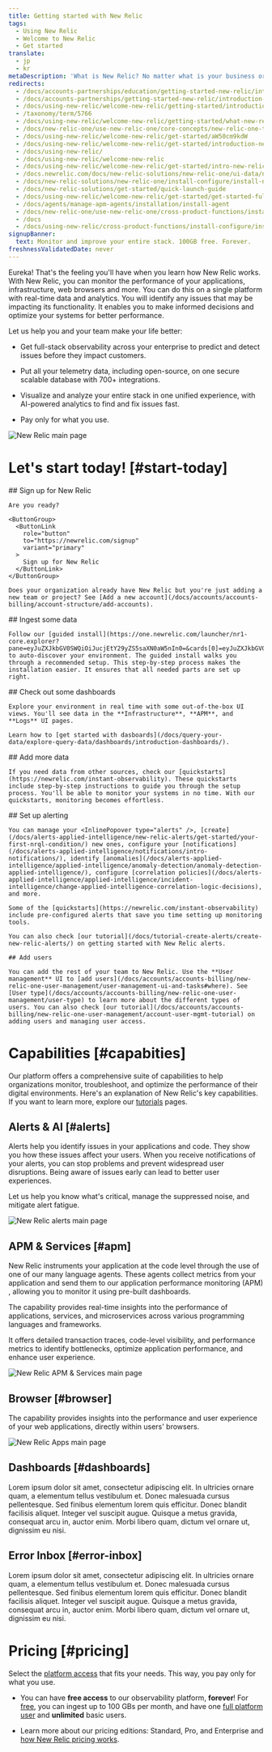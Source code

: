 ```yaml
---
title: Getting started with New Relic
tags:
  - Using New Relic
  - Welcome to New Relic
  - Get started
translate:
  - jp
  - kr
metaDescription: 'What is New Relic? No matter what is your business or role, learn how to make the most of our suite of digital intelligence products.'
redirects:
  - /docs/accounts-partnerships/education/getting-started-new-relic/introduction-new-relic
  - /docs/accounts-partnerships/getting-started-new-relic/introduction-new-relic
  - /docs/using-new-relic/welcome-new-relic/getting-started/introduction-new-relic
  - /taxonomy/term/5766
  - /docs/using-new-relic/welcome-new-relic/getting-started/what-new-relic-can-do-you
  - /docs/new-relic-one/use-new-relic-one/core-concepts/new-relic-one-transition-guide-july-2020
  - /docs/using-new-relic/welcome-new-relic/get-started/aW50cm9kdW
  - /docs/using-new-relic/welcome-new-relic/get-started/introduction-new-relic
  - /docs/using-new-relic/
  - /docs/using-new-relic/welcome-new-relic
  - /docs/using-new-relic/welcome-new-relic/get-started/intro-new-relic
  - /docs.newrelic.com/docs/new-relic-solutions/new-relic-one/ui-data/new-relic-feature-end-life-announcements-july-2020
  - /docs/new-relic-solutions/new-relic-one/install-configure/install-new-relic
  - /docs/new-relic-solutions/get-started/quick-launch-guide
  - /docs/using-new-relic/welcome-new-relic/get-started/get-started-full-stack-observability
  - /docs/agents/manage-apm-agents/installation/install-agent
  - /docs/new-relic-one/use-new-relic-one/cross-product-functions/install-configure/install-new-relic
  - /docs
  - /docs/using-new-relic/cross-product-functions/install-configure/install-new-relic
signupBanner:
  text: Monitor and improve your entire stack. 100GB free. Forever.
freshnessValidatedDate: never
---
```









Eureka! That's the feeling you'll have when you learn how New Relic works. 
With New Relic, you can monitor the performance of your applications, infrastructure, web browsers and more. You can do this on a single platform with real-time data and analytics. You will identify any issues that may be impacting its functionality. It enables you to make informed decisions and optimize your systems for better performance.

Let us help you and your team make your life better:

  * Get full-stack observability across your enterprise to predict and detect issues before they impact customers.

  * Put all your telemetry data, including open-source, on one secure scalable database with 700+ integrations.

  * Visualize and analyze your entire stack in one unified experience, with AI-powered analytics to find and fix issues fast.

  * Pay only for what you use.

<img
  title="New Relic main page"
  alt="New Relic main page"
  src={NROneMain}
/>



# Let's start today! [#start-today]

<Steps>
  <Step>
    ## Sign up for New Relic

    Are you ready?

    <ButtonGroup>
      <ButtonLink
        role="button"
        to="https://newrelic.com/signup"
        variant="primary"
      >
        Sign up for New Relic
      </ButtonLink>
    </ButtonGroup>

    Does your organization already have New Relic but you're just adding a new team or project? See [Add a new account](/docs/accounts/accounts-billing/account-structure/add-accounts).
  </Step>
  <Step>
    ## Ingest some data

    Follow our [guided install](https://one.newrelic.com/launcher/nr1-core.explorer?pane=eyJuZXJkbGV0SWQiOiJucjEtY29yZS5saXN0aW5nIn0=&cards[0]=eyJuZXJkbGV0SWQiOiJucjEtaW5zdGFsbC1uZXdyZWxpYy5ucjEtaW5zdGFsbC1uZXdyZWxpYyIsImFjdGl2ZUNvbXBvbmVudCI6IlZUU09FbnZpcm9ubWVudCIsInBhdGgiOiJndWlkZWQifQ==) to auto-discover your environment. The guided install walks you through a recommended setup. This step-by-step process makes the installation easier. It ensures that all needed parts are set up right.

  </Step>

  <Step>
    ## Check out some dashboards

    Explore your environment in real time with some out-of-the-box UI views. You'll see data in the **Infrastructure**, **APM**, and **Logs** UI pages. 

    Learn how to [get started with dasboards](/docs/query-your-data/explore-query-data/dashboards/introduction-dashboards/).
  </Step>

  <Step>
    ## Add more data

    If you need data from other sources, check our [quickstarts](https://newrelic.com/instant-observability). These quickstarts include step-by-step instructions to guide you through the setup process. You'll be able to monitor your systems in no time. With our quickstarts, monitoring becomes effortless.
  </Step>

  <Step>
    ## Set up alerting

    You can manage your <InlinePopover type="alerts" />, [create](/docs/alerts-applied-intelligence/new-relic-alerts/get-started/your-first-nrql-condition/) new ones, configure your [notifications](/docs/alerts-applied-intelligence/notifications/intro-notifications/), identify [anomalies](/docs/alerts-applied-intelligence/applied-intelligence/anomaly-detection/anomaly-detection-applied-intelligence/), configure [correlation policies](/docs/alerts-applied-intelligence/applied-intelligence/incident-intelligence/change-applied-intelligence-correlation-logic-decisions), and more. 

    Some of the [quickstarts](https://newrelic.com/instant-observability) include pre-configured alerts that save you time setting up monitoring tools.

    You can also check [our tutorial](/docs/tutorial-create-alerts/create-new-relic-alerts/) on getting started with New Relic alerts.
    
  </Step>

  <Step>

    ## Add users

    You can add the rest of your team to New Relic. Use the **User management** UI to [add users](/docs/accounts/accounts-billing/new-relic-one-user-management/user-management-ui-and-tasks#where). See [User type](/docs/accounts/accounts-billing/new-relic-one-user-management/user-type) to learn more about the different types of users. You can also check [our tutorial](/docs/accounts/accounts-billing/new-relic-one-user-management/account-user-mgmt-tutorial) on adding users and managing user access.
  </Step>
</Steps>



# Capabilities [#capabities]

Our platform offers a comprehensive suite of capabilities to help organizations monitor, troubleshoot, and optimize the performance of their digital environments. Here's an explanation of New Relic's key capabilities. If you want to learn more, explore our [tutorials](/docs/new-relic-solutions/tutorial-landing-page/) pages. 


## Alerts & AI [#alerts]

Alerts help you identify issues in your applications and code. They show you how these issues affect your users. When you receive notifications of your alerts, you can stop problems and prevent widespread user disruptions. Being aware of issues early can lead to better user experiences.

Let us help you know what's critical, manage the suppressed noise, and mitigate alert fatigue.

<img
  title="New Relic alerts main page"
  alt="New Relic alerts main page"
  src={NRAlertsMain}
/>



## APM & Services [#apm]

New Relic instruments your application at the code level through the use of one of our many language agents. These agents collect metrics from your application and send them to our application performance monitoring (APM) , allowing you to monitor it using pre-built dashboards.

The <InlinePopover type="apm" /> capability provides real-time insights into the performance of applications, services, and microservices across various programming languages and frameworks.

It offers detailed transaction traces, code-level visibility, and performance metrics to identify bottlenecks, optimize application performance, and enhance user experience.

<img
  title="New Relic APM & Services main page"
  alt="New Relic APM & Services main page"
  src={NRApmMain}
/>


## Browser [#browser]

The <InlinePopover type="browser" /> capability provides insights into the performance and user experience of your web applications, directly within users' browsers.


<img
  title="New Relic Apps main page"
  alt="New Relic Apps main page"
  src={NRBrowserMain}
/>


## Dashboards [#dashboards]

Lorem ipsum dolor sit amet, consectetur adipiscing elit. In ultricies ornare quam, a elementum tellus vestibulum et. Donec malesuada cursus pellentesque. Sed finibus elementum lorem quis efficitur. Donec blandit facilisis aliquet. Integer vel suscipit augue. Quisque a metus gravida, consequat arcu in, auctor enim. Morbi libero quam, dictum vel ornare ut, dignissim eu nisi.


## Error Inbox [#error-inbox]

Lorem ipsum dolor sit amet, consectetur adipiscing elit. In ultricies ornare quam, a elementum tellus vestibulum et. Donec malesuada cursus pellentesque. Sed finibus elementum lorem quis efficitur. Donec blandit facilisis aliquet. Integer vel suscipit augue. Quisque a metus gravida, consequat arcu in, auctor enim. Morbi libero quam, dictum vel ornare ut, dignissim eu nisi.



# Pricing [#pricing]

Select the [platform access](https://newrelic.com/pricing) that fits your needs. This way, you pay only for what you use.

  * You can have **free access** to our observability platform, **forever**! For [free](/docs/accounts/accounts-billing/new-relic-one-pricing-billing/new-relic-one-pricing-billing/#free), you can ingest up to 100 GBs per month, and have one [full platform user](/docs/accounts/accounts-billing/new-relic-one-user-management/user-type) and **unlimited** basic users.

  * Learn more about our pricing editions: Standard, Pro, and Enterprise and  [how New Relic pricing works](/docs/accounts/accounts-billing/new-relic-one-pricing-billing/new-relic-one-pricing-billing/#free).


